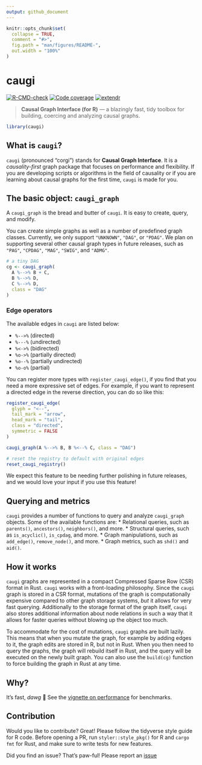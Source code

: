 ```yaml
---
output: github_document
---
```


<!-- README.md is generated from README.Rmd. Please edit that file -->

```r
knitr::opts_chunk$set(
  collapse = TRUE,
  comment = "#>",
  fig.path = "man/figures/README-",
  out.width = "100%"
)
```

# caugi

<!-- badges: start -->
[![R-CMD-check](https://github.com/frederikfabriciusbjerre/caugi/actions/workflows/R-CMD-check.yaml/badge.svg)](https://github.com/frederikfabriciusbjerre/caugi/actions/workflows/R-CMD-check.yaml)
[![Code coverage](https://codecov.io/gh/frederikfabriciusbjerre/caugi/graph/badge.svg)](https://app.codecov.io/gh/frederikfabriciusbjerre/caugi)
[![extendr](https://img.shields.io/badge/extendr-^0.8.1-276DC2)](https://extendr.github.io/extendr/extendr_api/)
<!-- badges: end -->

> **Causal Graph Interface (for R)** — a blazingly fast, tidy toolbox for building, coercing and analyzing causal graphs.

```r
library(caugi)
```

## What is `caugi`?

`caugi` (pronounced "corgi") stands for **Causal Graph Interface**. It is a _causality-first_ graph package that focuses on performance and flexibility. If you are developing scripts or algorithms in the field of causality or if you are learning about causal graphs for the first time, `caugi` is made for you. 

## The basic object: `caugi_graph`

A `caugi_graph` is the bread and butter of `caugi`. It is easy to create, query, and modify. 

You can create simple graphs as well as a number of predefined graph classes. Currently, we only support `"UNKNOWN"`, `"DAG"`, or `"PDAG"`. We plan on supporting several other causal graph types in future releases, such as `"PAG"`, `"CPDAG"`, `"MAG"`, `"SWIG"`, and `"ADMG"`.

```r
# a tiny DAG
cg <- caugi_graph(
  A %-->% B + C,
  B %-->% D,
  C %-->% D,
  class = "DAG"
)
```

### Edge operators

The available edges in `caugi` are listed below:

* `%-->%` (directed) 
* `%---%` (undirected)
* `%<->%` (bidirected)
* `%o->%` (partially directed)
* `%o--%` (partially undirected)
* `%o-o%` (partial)

You can register more types with `register_caugi_edge()`, if you find that you need a more expressive set of edges. For example, if you want to represent a directed edge in the reverse direction, you can do so like this:

```r
register_caugi_edge(
  glyph = "<--",
  tail_mark = "arrow",
  head_mark = "tail",
  class = "directed",
  symmetric = FALSE
)

caugi_graph(A %-->% B, B %<--% C, class = "DAG")

# reset the registry to default with original edges
reset_caugi_registry()
```

We expect this feature to be needing further polishing in future releases, and we would love your input if you use this feature!

## Querying and metrics

`caugi` provides a number of functions to query and analyze `caugi_graph` objects. Some of the available functions are:
* Relational queries, such as `parents()`, `ancestors()`, `neighbors()`, and more.
* Structural queries, such as `is_acyclic()`, `is_cpdag`, and more.
* Graph manipulations, such as `add_edge()`, `remove_node()`, and more.
* Graph metrics, such as `shd()` and `aid()`. 

## How it works 

`caugi` graphs are represented in a compact Compressed Sparse Row (CSR) format in Rust. `caugi` works with a front-loading philosophy. Since the `caugi` graph is stored in a CSR format, mutations of the graph is computationally expensive compared to other graph storage systems, _but_ it allows for very fast querying. Additionally to the storage format of the graph itself, `caugi` also stores additional information about node relations in such a way that it allows for faster queries without blowing up the object too much.

To accommodate for the cost of mutations, `caugi` graphs are built lazily. This means that when you mutate the graph, for example by adding edges to it, the graph edits are stored in R, but not in Rust. When you then need to query the graphs, the graph will rebuild itself in Rust, and the query will be executed on the newly built graph. You can also use the `build(cg)` function to force building the graph in Rust at any time.

## Why?
It's fast, _dawg_ 🐶 See the [vignette on performance](vignette("performance")) for benchmarks.

## Contribution
Would you like to contribute? Great! Please follow the tidyverse style guide for R code. Before opening a PR, run `styler::style_pkg()` for R and `cargo fmt` for Rust, and make sure to write tests for new features.


Did you find an issue? That's paw-ful! Please report an [issue](https://github.com/frederikfabriciusbjerre/caugi/issues)

